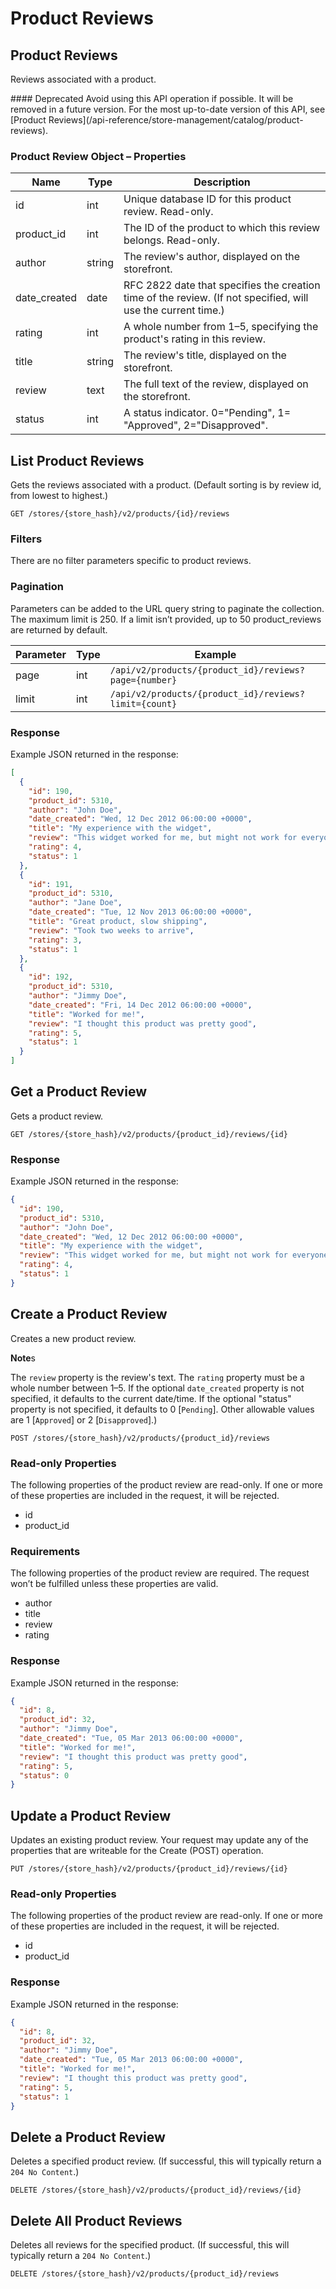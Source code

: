 # Product Reviews

 

## Product Reviews 

Reviews associated with a product.

<Callout type="warning">
  #### Deprecated
  Avoid using this API operation if possible. It will be removed in a future version.
  For the most up-to-date version of this API, see [Product Reviews](/api-reference/store-management/catalog/product-reviews).
</Callout>

### Product Review Object – Properties 

| Name | Type | Description |
|-|-|-|
| id | int | Unique database ID for this product review. Read-only. |
| product_id | int | The ID of the product to which this review belongs. Read-only. |
| author | string | The review's author, displayed on the storefront. |
| date_created | date | RFC 2822 date that specifies the creation time of the review. (If not specified, will use the current time.) |
| rating | int | A whole number from 1–5, specifying the product's rating in this review. |
| title | string | The review's title, displayed on the storefront. |
| review | text | The full text of the review, displayed on the storefront. |
| status | int | A status indicator. 0="Pending", 1= "Approved", 2="Disapproved". |

## List Product Reviews 

Gets the reviews associated with a product. (Default sorting is by review id, from lowest to highest.)

`GET /stores/{store_hash}/v2/products/{id}/reviews`

### Filters 

There are no filter parameters specific to product reviews. 

### Pagination 

Parameters can be added to the URL query string to paginate the collection. The maximum limit is 250. If a limit isn’t provided, up to 50 product_reviews are returned by default.

| Parameter | Type | Example |
|-|-|-|
| page | int | `/api/v2/products/{product_id}/reviews?page={number}` |
| limit | int | `/api/v2/products/{product_id}/reviews?limit={count}` |

### Response 

Example JSON returned in the response:

```json showLineNumbers copy
[
  {
    "id": 190,
    "product_id": 5310,
    "author": "John Doe",
    "date_created": "Wed, 12 Dec 2012 06:00:00 +0000",
    "title": "My experience with the widget",
    "review": "This widget worked for me, but might not work for everyone.",
    "rating": 4,
    "status": 1
  },
  {
    "id": 191,
    "product_id": 5310,
    "author": "Jane Doe",
    "date_created": "Tue, 12 Nov 2013 06:00:00 +0000",
    "title": "Great product, slow shipping",
    "review": "Took two weeks to arrive",
    "rating": 3,
    "status": 1
  },
  {
    "id": 192,
    "product_id": 5310,
    "author": "Jimmy Doe",
    "date_created": "Fri, 14 Dec 2012 06:00:00 +0000",
    "title": "Worked for me!",
    "review": "I thought this product was pretty good",
    "rating": 5,
    "status": 1
  }
]
```

## Get a Product Review 

Gets a product review.

`GET /stores/{store_hash}/v2/products/{product_id}/reviews/{id}`

### Response 

Example JSON returned in the response:

```json showLineNumbers copy
{
  "id": 190,
  "product_id": 5310,
  "author": "John Doe",
  "date_created": "Wed, 12 Dec 2012 06:00:00 +0000",
  "title": "My experience with the widget",
  "review": "This widget worked for me, but might not work for everyone.",
  "rating": 4,
  "status": 1
}
```

## Create a Product Review 

Creates a new product review. 

**Note**s 

The `review` property is the review's text. The `rating` property must be a whole number between 1–5. If the optional `date_created` property is not specified, it defaults to the current date/time. If the optional "status" property is not specified, it defaults to 0 [`Pending`]. Other allowable values are 1 [`Approved`] or 2 [`Disapproved`].)

`POST /stores/{store_hash}/v2/products/{product_id}/reviews`

### Read-only Properties 

The following properties of the product review are read-only. If one or more of these properties are included in the request, it will be rejected.

*   id
*   product_id

### Requirements 

The following properties of the product review are required. The request won’t be fulfilled unless these properties are valid.

*   author
*   title
*   review
*   rating

### Response 

Example JSON returned in the response:

```json showLineNumbers copy
{
  "id": 8,
  "product_id": 32,
  "author": "Jimmy Doe",
  "date_created": "Tue, 05 Mar 2013 06:00:00 +0000",
  "title": "Worked for me!",
  "review": "I thought this product was pretty good",
  "rating": 5,
  "status": 0
}
```

## Update a Product Review 

Updates an existing product review. Your request may update any of the properties that are writeable for the Create (POST) operation.

`PUT /stores/{store_hash}/v2/products/{product_id}/reviews/{id}`

### Read-only Properties 

The following properties of the product review are read-only. If one or more of these properties are included in the request, it will be rejected.

*   id
*   product_id

### Response 

Example JSON returned in the response:

```json showLineNumbers copy
{
  "id": 8,
  "product_id": 32,
  "author": "Jimmy Doe",
  "date_created": "Tue, 05 Mar 2013 06:00:00 +0000",
  "title": "Worked for me!",
  "review": "I thought this product was pretty good",
  "rating": 5,
  "status": 1
}
```

## Delete a Product Review 

Deletes a specified product review. (If successful, this will typically return a `204 No Content`.)

`DELETE /stores/{store_hash}/v2/products/{product_id}/reviews/{id}`

## Delete All Product Reviews 

Deletes all reviews for the specified product. (If successful, this will typically return a `204 No Content`.)

`DELETE /stores/{store_hash}/v2/products/{product_id}/reviews`

